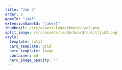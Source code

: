 ---
title: "Jak 3"
order: 3
gameId: "jak3"
extensionGameId: "jakext"
thumbnail: /src/assets/leaderboard/jak3.png
split_image: /src/assets/leaderboard/split/jak3.png
style:
  template: split
  card_template: grid
  hero_template: image
  container: md
  hero_image_opacity: ""
---

